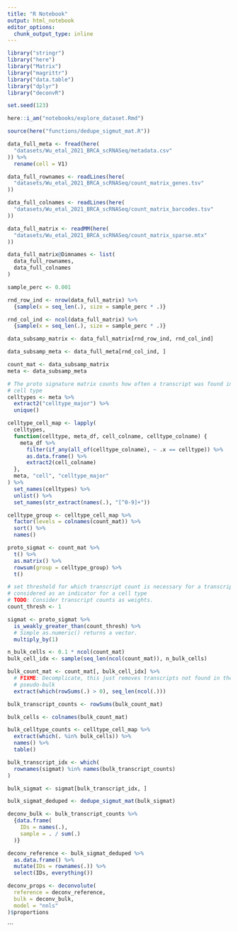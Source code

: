 ```yaml
---
title: "R Notebook"
output: html_notebook
editor_options: 
  chunk_output_type: inline
---
```


```r
library("stringr")
library("here")
library("Matrix")
library("magrittr")
library("data.table")
library("dplyr")
library("deconvR")

set.seed(123)

here::i_am("notebooks/explore_dataset.Rmd")

source(here("functions/dedupe_sigmut_mat.R"))
```

```r
data_full_meta <- fread(here(
  "datasets/Wu_etal_2021_BRCA_scRNASeq/metadata.csv"
)) %>%
  rename(cell = V1)

data_full_rownames <- readLines(here(
  "datasets/Wu_etal_2021_BRCA_scRNASeq/count_matrix_genes.tsv"
))

data_full_colnames <- readLines(here(
  "datasets/Wu_etal_2021_BRCA_scRNASeq/count_matrix_barcodes.tsv"
))

data_full_matrix <- readMM(here(
  "datasets/Wu_etal_2021_BRCA_scRNASeq/count_matrix_sparse.mtx"
))

data_full_matrix@Dimnames <- list(
  data_full_rownames,
  data_full_colnames
)
```

```r
sample_perc <- 0.001

rnd_row_ind <- nrow(data_full_matrix) %>%
  {sample(x = seq_len(.), size = sample_perc * .)}

rnd_col_ind <- ncol(data_full_matrix) %>%
  {sample(x = seq_len(.), size = sample_perc * .)}

data_subsamp_matrix <- data_full_matrix[rnd_row_ind, rnd_col_ind]

data_subsamp_meta <- data_full_meta[rnd_col_ind, ]
```

```r
count_mat <- data_subsamp_matrix
meta <- data_subsamp_meta
```

```r
# The proto signature matrix counts how often a transcript was found in each
# cell type
celltypes <- meta %>%
  extract2("celltype_major") %>%
  unique()

celltype_cell_map <- lapply(
  celltypes,
  function(celltype, meta_df, cell_colname, celltype_colname) {
    meta_df %>%
      filter(if_any(all_of(celltype_colname), ~ .x == celltype)) %>%
      as.data.frame() %>%
      extract2(cell_colname)
  },
  meta, "cell", "celltype_major"
) %>%
  set_names(celltypes) %>%
  unlist() %>%
  set_names(str_extract(names(.), "[^0-9]+"))

celltype_group <- celltype_cell_map %>%
  factor(levels = colnames(count_mat)) %>%
  sort() %>%
  names()

proto_sigmat <- count_mat %>%
  t() %>%
  as.matrix() %>%
  rowsum(group = celltype_group) %>%
  t()
```

```r
# set threshold for which transcript count is necessary for a transcript to be
# considered as an indicator for a cell type
# TODO: Consider transcript counts as weights.
count_thresh <- 1

sigmat <- proto_sigmat %>%
  is_weakly_greater_than(count_thresh) %>%
  # Simple as.numeric() returns a vector.
  multiply_by(1)
```

```r
n_bulk_cells <- 0.1 * ncol(count_mat)
bulk_cell_idx <- sample(seq_len(ncol(count_mat)), n_bulk_cells)

bulk_count_mat <- count_mat[, bulk_cell_idx] %>%
  # FIXME: Decomplicate, this just removes transcripts not found in the
  # pseudo-bulk
  extract(which(rowSums(.) > 0), seq_len(ncol(.)))

bulk_transcript_counts <- rowSums(bulk_count_mat)

bulk_cells <- colnames(bulk_count_mat)

bulk_celltype_counts <- celltype_cell_map %>%
  extract(which(. %in% bulk_cells)) %>%
  names() %>%
  table()
```

```r
bulk_transcript_idx <- which(
  rownames(sigmat) %in% names(bulk_transcript_counts)
)

bulk_sigmat <- sigmat[bulk_transcript_idx, ]

bulk_sigmat_deduped <- dedupe_sigmut_mat(bulk_sigmat)

deconv_bulk <- bulk_transcript_counts %>% 
  {data.frame(
    IDs = names(.),
    sample = . / sum(.)
  )}

deconv_reference <- bulk_sigmat_deduped %>% 
  as.data.frame() %>% 
  mutate(IDs = rownames(.)) %>% 
  select(IDs, everything())

deconv_props <- deconvolute(
  reference = deconv_reference,
  bulk = deconv_bulk,
  model = "nnls"
)$proportions
```

```


